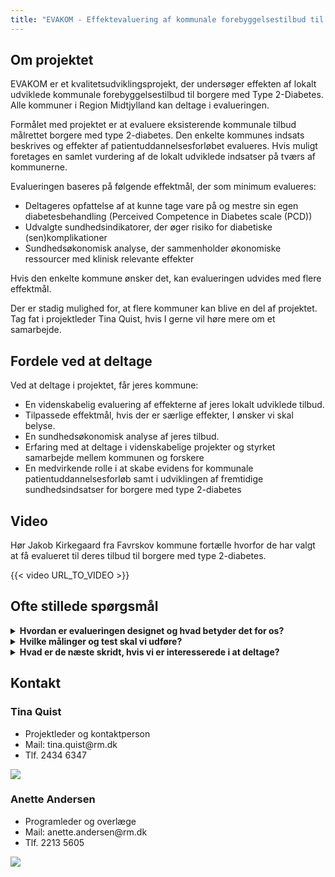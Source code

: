```yaml
---
title: "EVAKOM - Effektevaluering af kommunale forebyggelsestilbud til borgere med Type 2-Diabetes"
---
```


## Om projektet
EVAKOM er et kvalitetsudviklingsprojekt, der undersøger effekten af lokalt udviklede kommunale forebyggelsestilbud til borgere med Type 2-Diabetes. 
Alle kommuner i Region Midtjylland kan deltage i evalueringen.

Formålet med projektet er at evaluere eksisterende kommunale tilbud målrettet borgere med type 2-diabetes. Den enkelte kommunes indsats beskrives og effekter af patientuddannelsesforløbet evalueres.  Hvis muligt foretages en samlet vurdering af de lokalt udviklede indsatser på tværs af kommunerne. 

Evalueringen baseres på følgende effektmål, der som minimum evalueres:

- Deltageres opfattelse af at kunne tage vare på og mestre sin egen diabetesbehandling (Perceived Competence in Diabetes scale (PCD))
- Udvalgte sundhedsindikatorer, der øger risiko for diabetiske (sen)komplikationer
- Sundhedsøkonomisk analyse, der sammenholder økonomiske ressourcer med klinisk relevante effekter

Hvis den enkelte kommune ønsker det, kan evalueringen udvides med flere effektmål. 

Der er stadig mulighed for, at flere kommuner kan blive en del af projektet. 
Tag fat i projektleder Tina Quist, hvis I gerne vil høre mere om et samarbejde.


## Fordele ved at deltage

Ved at deltage i projektet, får jeres kommune: 

- En videnskabelig evaluering af effekterne af jeres lokalt udviklede tilbud.
- Tilpassede effektmål, hvis der er særlige effekter, I ønsker vi skal belyse.
- En sundhedsøkonomisk analyse af jeres tilbud.
- Erfaring med at deltage i videnskabelige projekter og styrket samarbejde mellem kommunen og forskere
- En medvirkende rolle i at skabe evidens for kommunale patientuddannelsesforløb samt i udviklingen af fremtidige sundhedsindsatser for borgere med type 2-diabetes
	
::: content-hidden
## Video
Hør Jakob Kirkegaard fra Favrskov kommune fortælle hvorfor de har valgt at få evalueret til deres tilbud til borgere med type 2-diabetes.

{{< video URL_TO_VIDEO >}}
:::

## Ofte stillede spørgsmål

<details>
<summary>**Hvordan er evalueringen designet og hvad betyder det for os?**</summary>

Evakom er designet som et lodtrækningsstudie med venteliste.

For at opnå statistisk styrke til meningsfulde konklusioner, skal evalueringen baseres på i alt 48 borgere, hvoraf 
- 32 borgere starter på forløbet med det samme
- 16 borgere venter 3 måneder med at starte i forløb.

Der er ikke fastlagt en tidsbegrænsning for, hvor længe det kan tage at rekruttere 48 borgere. 

Når en borger tilbydes et forløb målrettet borgere med type 2-diabetes, informeres borgeren om projektet. Hvis borgeren ønsker at deltage underskrives en samtykkeerklæring. Derefter vil I ved hjælp af et computersystem (REDcap) tilfældigt tildele borgeren at starte på det næste hold (med det samme), eller sætte borgeren på en fem måneders venteliste. Borgerne bliver automatisk randomiseret ud fra en 2:1 nøgle, hvilket betyder at dobbelt så mange borgere kommer i gang med det samme i forhold til hvor mange borgere, der kommer på venteliste. Uanset om borgeren starter med det samme eller tildeles venteliste skal borgeren gennemføre få målinger/tests hos jer og borgeren skal besvare et spørgeskema elektronisk hjemmefra. Målinger/test og besvarelse af spørgeskema gentages når forløbet er slut eller når borgeren har været fem måneder på venteliste.

</details>

<details>
<summary>**Hvilke målinger og test skal vi udføre?**</summary>
Omfanget af målinger og test afhænger af hvilke effektmål I ønsker at belyse.
Som minimum skal der foretages en måling af taljeomfang og gennemføres en 6 minutters gangtest samt en 30 sekunders rejse-sætte sig test.

</details>


<details>
<summary>**Hvad er de næste skridt, hvis vi er interesserede i at deltage?**</summary>

- *Tilpasning og planlægning:* Hvis I er interesserede i at deltage, aftaler vi et møde hvor spørgsmål kan afklares og hvor vi  drøfter, hvordan projektet kan tilpasses jeres ønsker, behov og kapacitet. Desuden vil vi sammen lave en tidsplan for projektet. 

- *Det juridiske:* Når vi har fastlagt en plan og I føler jer klædt på til at indgå i projektet, skal både vi og I underskrive en databehandleraftale. 

- *Opkvalificering og support:*  Vi aftaler nogle møder for at hjælpe jer godt i gang med evalueringen og oplære relevante medarbejdere i dataindsamling.  Projektleder for projektet er tilgængelig til at besvare spørgsmål og yde support undervejs. Der vil løbende afholdes korte møder for at adressere eventuelle udfordringer, give feedback på samarbejdet og sammen vurdere projektets fremdrift.  

- *Det økonomiske:* Projektet er tilrettelagt med egenfinansiering og hver samarbejdspartner afholder derfor egne udgifter til gennemførelse af projektet. Deltagende kommuner afholder vanlige udgifter til gennemførelse af forløbet samt udgifter forbundet med at deltage i evalueringen herunder personaletid til: Deltagelse i projektmøder (planlægning og opfølgningsmøder), besvarelse af spørgeskema/interview om ressourceforbrug, oplæring i procedurer samt indsamling og indrapportering af data i form af udsendelse af links til spørgeskemaer, målinger og tests af deltagere ved baseline og afslutning af forløb. 

Steno Diabetes Center Aarhus afholder udgifter til evalueringen i form af projektledelse, understøttelse (herunder oplæring i procedurer), databearbejdning og afrapportering.
</details>


## Kontakt

### Tina Quist
::: {layout-ncol=2}

- Projektleder og kontaktperson
- Mail: tina.quist\@rm.dk
- Tlf. 2434 6347

![](images/tina.jpg){.profile-picture}


### Anette Andersen

- Programleder og overlæge
- Mail: anette.andersen\@rm.dk
- Tlf. 2213 5605

![](images/anette.png){.profile-picture}
:::
